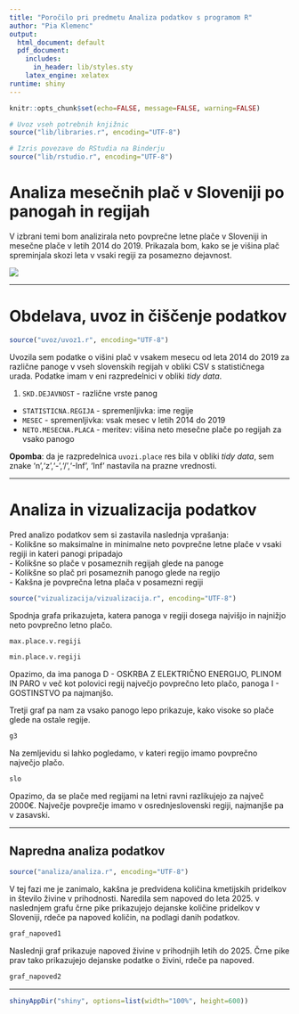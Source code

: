 ```yaml
---
title: "Poročilo pri predmetu Analiza podatkov s programom R"
author: "Pia Klemenc"
output:
  html_document: default
  pdf_document:
    includes:
      in_header: lib/styles.sty
    latex_engine: xelatex
runtime: shiny
---
```


```r
knitr::opts_chunk$set(echo=FALSE, message=FALSE, warning=FALSE)

# Uvoz vseh potrebnih knjižnic
source("lib/libraries.r", encoding="UTF-8")
```

```r
# Izris povezave do RStudia na Binderju
source("lib/rstudio.r", encoding="UTF-8")
```

# Analiza mesečnih plač v Sloveniji po panogah in regijah

V izbrani temi bom analizirala neto povprečne letne plače v Sloveniji in mesečne plače v letih 2014 do 2019. Prikazala bom, kako se je višina plač spreminjala skozi leta v vsaki regiji za posamezno dejavnost. 


![](slike/denar.jpg)

***

# Obdelava, uvoz in čiščenje podatkov

```r
source("uvoz/uvoz1.r", encoding="UTF-8")
```

Uvozila sem podatke o višini plač v vsakem mesecu od leta 2014 do 2019 za različne panoge v vseh slovenskih regijah v obliki CSV s statističnega urada. Podatke imam v eni razpredelnici v obliki *tidy data*.

1. `SKD.DEJAVNOST` - različne vrste panog
  - `STATISTICNA.REGIJA` - spremenljivka: ime regije
  - `MESEC` - spremenljivka: vsak mesec v letih 2014 do 2019
  - `NETO.MESECNA.PLACA` - meritev: višina neto mesečne plače po regijah za vsako panogo


**Opomba**: da je razpredelnica `uvozi.place` res bila v obliki *tidy data*, sem znake 'n','z','-','/','-Inf', 'Inf' nastavila na prazne vrednosti.


***

# Analiza in vizualizacija podatkov

Pred analizo podatkov sem si zastavila naslednja vprašanja: \
- Kolikšne so maksimalne in minimalne neto povprečne letne plače v vsaki regiji in kateri panogi pripadajo \
- Kolikšne so plače v posameznih regijah glede na panoge  \
- Kolikšne so plač pri posameznih panogo glede na regijo \
- Kakšna je povprečna letna plača v posamezni regiji

```r
source("vizualizacija/vizualizacija.r", encoding="UTF-8")
```

Spodnja grafa prikazujeta, katera panoga v regiji dosega najvišjo in najnižjo neto povprečno letno plačo.

```r
max.place.v.regiji 
```

```r
min.place.v.regiji
```
Opazimo, da ima panoga D - OSKRBA Z ELEKTRIČNO ENERGIJO, PLINOM IN PARO v več kot polovici regij največjo povprečno leto plačo, panoga I - GOSTINSTVO pa najmanjšo. 

Tretji graf pa nam za vsako panogo lepo prikazuje, kako visoke so plače glede na ostale regije. 
```r
g3
```


Na zemljevidu si lahko pogledamo, v kateri regijo imamo povprečno največjo plačo.

```r
slo
```
Opazimo, da se plače med regijami na letni ravni razlikujejo za največ 2000€. Največje povprečje imamo v osrednjeslovenski regiji, najmanjše pa v zasavski.

***

## Napredna analiza podatkov

```r
source("analiza/analiza.r", encoding="UTF-8")
```
V tej fazi me je zanimalo, kakšna je predvidena količina kmetijskih pridelkov in število živine v prihodnosti. Naredila sem napoved do leta 2025.
v naslednjem grafu črne pike prikazujejo dejanske količine pridelkov v Sloveniji, rdeče pa napoved količin, na podlagi danih podatkov.
```r
graf_napoved1
```
Naslednji graf prikazuje napoved živine v prihodnjih letih do 2025. Črne pike prav tako prikazujejo dejanske podatke o živini, rdeče pa napoved.
```r
graf_napoved2
```



***



```r
shinyAppDir("shiny", options=list(width="100%", height=600))
```

